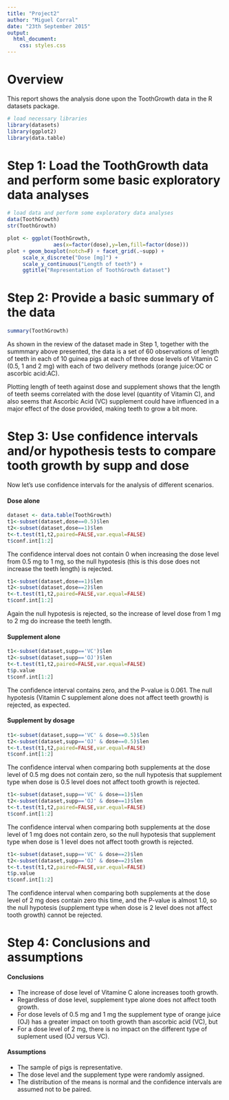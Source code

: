 ```yaml
---
title: "Project2"
author: "Miguel Corral"
date: "23th September 2015"
output: 
  html_document:
    css: styles.css
---
```


# Overview

This report shows the analysis done upon the ToothGrowth data in the R datasets package.

```r
# load necessary libraries
library(datasets)
library(ggplot2) 
library(data.table)
```
# Step 1: Load the ToothGrowth data and perform some basic exploratory data analyses 

```r
# load data and perform some exploratory data analyses
data(ToothGrowth)
str(ToothGrowth)
```

```r
plot <- ggplot(ToothGrowth, 
               aes(x=factor(dose),y=len,fill=factor(dose)))
plot + geom_boxplot(notch=F) + facet_grid(.~supp) +
     scale_x_discrete("Dose [mg]") +   
     scale_y_continuous("Length of teeth") +  
     ggtitle("Representation of ToothGrowth dataset")
```

# Step 2: Provide a basic summary of the data

```r
summary(ToothGrowth)
```

As shown in the review of the dataset made in Step 1, together with the summmary above presented, the data is a set of 60 observations of length of teeth in each of 10 guinea pigs at each of three dose levels of Vitamin C (0.5, 1 and 2 mg) with each of two delivery methods (orange juice:OC or ascorbic acid:AC).

Plotting length of teeth against dose and supplement shows that the length of teeth seems correlated with the dose level (quantity of Vitamin C), and also seems that Ascorbic Acid (VC) supplement could have influenced in a major effect of the dose provided, making teeth to grow a bit more.

# Step 3: Use confidence intervals and/or hypothesis tests to compare tooth growth by supp and dose

Now let's use confidence intervals for the analysis of different scenarios.

#### Dose alone

```r
dataset <- data.table(ToothGrowth)
t1<-subset(dataset,dose==0.5)$len
t2<-subset(dataset,dose==1)$len
t<-t.test(t1,t2,paired=FALSE,var.equal=FALSE)
t$conf.int[1:2]
```

The confidence interval does not contain 0 when increasing the dose level from 0.5 mg to 1 mg, so the null hypotesis (this is this dose does not increase the teeth length) is rejected.

```r
t1<-subset(dataset,dose==1)$len
t2<-subset(dataset,dose==2)$len
t<-t.test(t1,t2,paired=FALSE,var.equal=FALSE)
t$conf.int[1:2]
```

Again the null hypotesis is rejected, so the increase of level dose from 1 mg to 2 mg do increase the teeth length.

#### Supplement alone

```r
t1<-subset(dataset,supp=='VC')$len
t2<-subset(dataset,supp=='OJ')$len
t<-t.test(t1,t2,paired=FALSE,var.equal=FALSE)
t$p.value
t$conf.int[1:2]
```
The confidence interval contains zero, and the P-value is 0.061. The null hypotesis (Vitamin C supplement alone does not affect teeth growth) is rejected, as expected.

#### Supplement by dosage

```r
t1<-subset(dataset,supp=='VC' & dose==0.5)$len
t2<-subset(dataset,supp=='OJ' & dose==0.5)$len
t<-t.test(t1,t2,paired=FALSE,var.equal=FALSE)
t$conf.int[1:2]
```

The confidence interval when comparing both supplements at the dose level of 0.5 mg does not contain zero, so the null hypotesis that supplement type when dose is 0.5 level does not affect tooth growth is rejected.

```r
t1<-subset(dataset,supp=='VC' & dose==1)$len
t2<-subset(dataset,supp=='OJ' & dose==1)$len
t<-t.test(t1,t2,paired=FALSE,var.equal=FALSE)
t$conf.int[1:2]
```

The confidence interval when comparing both supplements at the dose level of 1 mg does not contain zero, so the null hypotesis that supplement type when dose is 1 level does not affect tooth growth is rejected.

```r
t1<-subset(dataset,supp=='VC' & dose==2)$len
t2<-subset(dataset,supp=='OJ' & dose==2)$len
t<-t.test(t1,t2,paired=FALSE,var.equal=FALSE)
t$p.value
t$conf.int[1:2]
```

The confidence interval when comparing both supplements at the dose level of 2 mg does contain zero this time, and the P-value is almost 1.0, so the null hypotesis (supplement type when dose is 2 level does not affect tooth growth) cannot be rejected.

# Step 4: Conclusions and assumptions

#### Conclusions

- The increase of dose level of Vitamine C alone increases tooth growth.
- Regardless of dose level, supplement type alone does not affect tooth growth.
- For dose levels of 0.5 mg and 1 mg the supplement type of orange juice (OJ) has a greater impact on tooth growth than ascorbic acid (VC), but 
- For a dose level of 2 mg, there is no impact on the different type of suplement used (OJ versus VC).

#### Assumptions

- The sample of pigs is representative.
- The dose level and the supplement type were randomly assigned.
- The distribution of the means is normal and the confidence intervals are assumed not to be paired.
